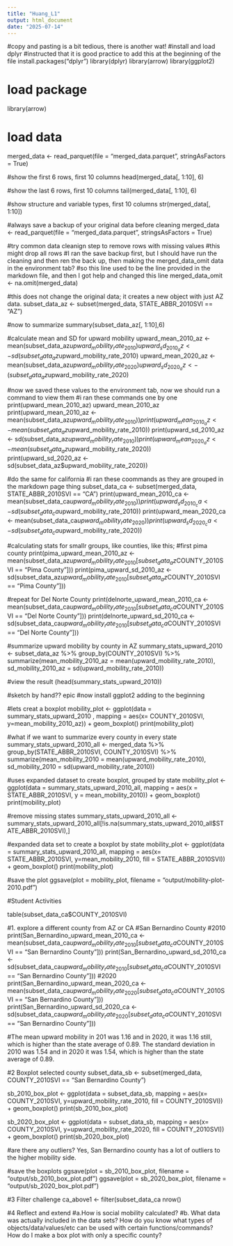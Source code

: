 ```yaml
---
title: "Huang_L1"
output: html_document
date: "2025-07-14"
---
```


#copy and pasting is a bit tedious, there is another wat!
#install and load dplyr
#instructed that it is good practice to add this at the beginning of the file
install.packages("dplyr")
library(dplyr)
library(arrow)
library(ggplot2)

# load package
library(arrow)

# load data
merged_data <- read_parquet(file = "merged_data.parquet", stringAsFactors = True)

#show the first 6 rows, first 10 columns
head(merged_data[, 1:10], 6)

#show the last 6 rows, first 10 columns
tail(merged_data[, 1:10], 6)

#show structure and variable types, first 10 columns
str(merged_data[, 1:10])

#always save a backup of your original data before cleaning
merged_data <- read_parquet(file = "merged_data.parquet", stringsAsFactors = True)

#try common data cleanign step to remove rows with missing values 
#this might drop all rows
#I ran the save backup first, but I should have run the cleaning and then ren the back up, then making the merged_data_omit data in the environment tab?
#so this line used to be the line provided in the markdown file, and then I got help and changed this line
merged_data_omit <- na.omit(merged_data)

#this does not change the original data; it creates a new object with just AZ data.
subset_data_az <- subset(merged_data, STATE_ABBR_2010SVI == "AZ")

#now to summarize
summary(subset_data_az[, 1:10],6)

#calculate mean and SD for upward mobility
upward_mean_2010_az <- mean(subset_data_az$upward_mobility_rate_2010)
upward_sd_2010_az <- sd(subset_data_az$upward_mobility_rate_2010)
upward_mean_2020_az <- mean(subset_data_az$upward_mobility_rate_2020)
upward_sd_2020_az <-(subset_data_az$upward_mobility_rate_2020)

#now we saved these values to the environment tab, now we should run a command to view them
#i ran these commands one by one
print(upward_mean_2010_az)
upward_mean_2010_az
print(upward_mean_2010_az <- mean(subset_data_az$upward_mobility_rate_2010))
print(upward_mean_2010_az <- mean(subset_data_az$upward_mobility_rate_2010))
print(upward_sd_2010_az <- sd(subset_data_az$upward_mobility_rate_2010))
print(upward_mean_2020_az <- mean(subset_data_az$upward_mobility_rate_2020))
print(upward_sd_2020_az <- sd(subset_data_az$upward_mobility_rate_2020))

#do the same for california
#i ran these coommands as they are grouped in the markdown page thing
subset_data_ca <- subset(merged_data, STATE_ABBR_2010SVI == "CA")
print(upward_mean_2010_ca <- mean(subset_data_ca$upward_mobility_rate_2010))
print(upward_sd_2010_ca <- sd(subset_data_ca$upward_mobility_rate_2010))
print(upward_mean_2020_ca <- mean(subset_data_ca$upward_mobility_rate_2020))
print(upward_sd_2020_ca <- sd(subset_data_ca$upward_mobility_rate_2020))

#calculating stats for smallr groups, like counties, like this;
#first pima county
print(pima_upward_mean_2010_az <- mean(subset_data_az$upward_mobility_rate_2010[subset_data_az$COUNTY_2010SVI == "Pima County"]))
print(pima_upward_sd_2010_az <- sd(subset_data_az$upward_mobility_rate_2010[subset_data_az$COUNTY_2010SVI == "Pima County"]))

#repeat for Del Norte County
print(delnorte_upward_mean_2010_ca <- mean(subset_data_ca$upward_mobility_rate_2010[subset_data_ca$COUNTY_2010SVI == "Del Norte County"]))
print(delnorte_upward_sd_2010_ca <- sd(subset_data_ca$upward_mobility_rate_2010[subset_data_ca$COUNTY_2010SVI == "Del Norte County"]))

#summarize upward mobility by county in AZ
summary_stats_upward_2010 <- subset_data_az %>%
  group_by(COUNTY_2010SVI) %>%
  summarize(mean_mobility_2010_az = mean(upward_mobility_rate_2010),
            sd_mobility_2010_az = sd(upward_mobility_rate_2010))

#view the result
(head(summary_stats_upward_2010))

#sketch by hand?? epic
#now install ggplot2 adding to the beginning

#lets creat a boxplot
mobility_plot <- ggplot(data = summary_stats_upward_2010 , mapping = aes(x= COUNTY_2010SVI, y=mean_mobility_2010_az)) + geom_boxplot()
print(mobility_plot)

#what if we want to summarize every county in every state
summary_stats_upward_2010_all <- merged_data %>%
  group_by(STATE_ABBR_2010SVI, COUNTY_2010SVI) %>%
  summarize(mean_mobility_2010 = mean(upward_mobility_rate_2010),
      sd_mobility_2010 = sd(upward_mobility_rate_2010))

#uses expanded dataset to create boxplot, grouped by state
mobility_plot <- ggplot(data = summary_stats_upward_2010_all,
                        mapping = aes(x = STATE_ABBR_2010SVI, y = mean_mobility_2010)) +
  geom_boxplot()
print(mobility_plot)

#remove missing states
summary_stats_upward_2010_all <- summary_stats_upward_2010_all[!is.na(summary_stats_upward_2010_all$STATE_ABBR_2010SVI),]

#expanded data set to create a boxplot by state
mobility_plot <- ggplot(data = summary_stats_upward_2010_all,
                        mapping = aes(x= STATE_ABBR_2010SVI, y=mean_mobility_2010,
                                      fill = STATE_ABBR_2010SVI)) +
  geom_boxplot()
print(mobility_plot)

#save the plot
ggsave(plot = mobility_plot, filename = "output/mobility-plot-2010.pdf")





#Student Activities




table(subset_data_ca$COUNTY_2010SVI)

#1. explore a different county from AZ or CA
#San Bernardino County
#2010
print(San_Bernardino_upward_mean_2010_ca <- mean(subset_data_ca$upward_mobility_rate_2010[subset_data_ca$COUNTY_2010SVI == "San Bernardino County"]))
print(San_Bernardino_upward_sd_2010_ca <- sd(subset_data_ca$upward_mobility_rate_2010[subset_data_ca$COUNTY_2010SVI == "San Bernardino County"]))
#2020
print(San_Bernardino_upward_mean_2020_ca <- mean(subset_data_ca$upward_mobility_rate_2020[subset_data_ca$COUNTY_2010SVI == "San Bernardino County"]))
print(San_Bernardino_upward_sd_2020_ca <- sd(subset_data_ca$upward_mobility_rate_2020[subset_data_ca$COUNTY_2010SVI == "San Bernardino County"]))

#The mean upward mobility in 201 was 1.16 and in 2020, it was 1.16 still, which is higher than the state average of 0.89. The standard deviation in 2010 was 1.54 and in 2020 it was 1.54, which is higher than the state average of 0.89. 

#2 Boxplot selected county
subset_data_sb <- subset(merged_data, COUNTY_2010SVI == "San Bernardino County")

sb_2010_box_plot <- ggplot(data = subset_data_sb,
                        mapping = aes(x= COUNTY_2010SVI, y=upward_mobility_rate_2010,
                                      fill = COUNTY_2010SVI)) +
  geom_boxplot()
print(sb_2010_box_plot)

sb_2020_box_plot <- ggplot(data = subset_data_sb,
                        mapping = aes(x= COUNTY_2010SVI, y=upward_mobility_rate_2020,
                                      fill = COUNTY_2010SVI)) +
  geom_boxplot()
print(sb_2020_box_plot)

#are there any outliers? Yes, San Bernardino county has a lot of outliers to the higher mobility side. 

#save the boxplots
ggsave(plot = sb_2010_box_plot, filename = "output/sb_2010_box_plot.pdf")
ggsave(plot = sb_2020_box_plot, filename = "output/sb_2020_box_plot.pdf")


#3 Filter challenge
ca_above1 <- filter(subset_data_ca 
nrow()


#4 Reflect and extend
#a.How is social mobility calculated?
#b. What data was actually included in the data sets? How do you know what types of objects/data/values/etc can be used with certain functions/commands? How do I make a box plot with only a specific county? 
